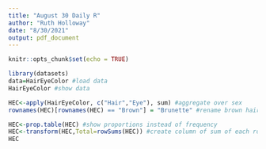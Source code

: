 ```yaml
---
title: "August 30 Daily R"
author: "Ruth Holloway"
date: "8/30/2021"
output: pdf_document
---
```


```r
knitr::opts_chunk$set(echo = TRUE)
```

```r
library(datasets)
data=HairEyeColor #load data
HairEyeColor #show data

HEC<-apply(HairEyeColor, c("Hair","Eye"), sum) #aggregate over sex
rownames(HEC)[rownames(HEC) == "Brown"] = "Brunette" #rename brown hair column 

HEC<-prop.table(HEC) #show proportions instead of frequency
HEC<-transform(HEC,Total=rowSums(HEC)) #create column of sum of each row
HEC
```

